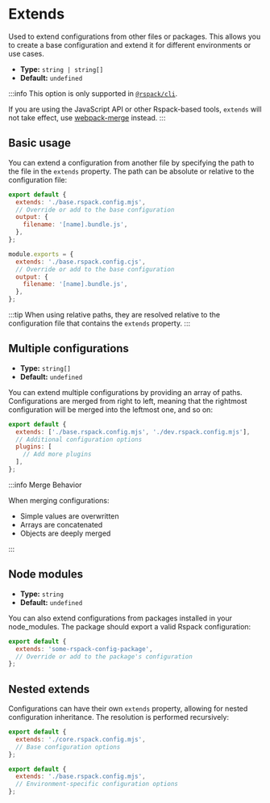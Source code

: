 
<WebpackLicense from="https://webpack.js.org/configuration/configuration-types/#exporting-multiple-configurations" />

# Extends

Used to extend configurations from other files or packages. This allows you to create a base configuration and extend it for different environments or use cases.

- **Type:** `string | string[]`
- **Default:** `undefined`

:::info
This option is only supported in [`@rspack/cli`](/api/cli).

If you are using the JavaScript API or other Rspack-based tools, `extends` will not take effect, use [webpack-merge](/config/#webpack-merge) instead.
:::

## Basic usage

You can extend a configuration from another file by specifying the path to the file in the `extends` property. The path can be absolute or relative to the configuration file:

<Tabs>
  <Tab label="ESM">

```js title="rspack.config.mjs"
export default {
  extends: './base.rspack.config.mjs',
  // Override or add to the base configuration
  output: {
    filename: '[name].bundle.js',
  },
};
```

  </Tab>
  <Tab label="CJS">

```js title="rspack.config.cjs"
module.exports = {
  extends: './base.rspack.config.cjs',
  // Override or add to the base configuration
  output: {
    filename: '[name].bundle.js',
  },
};
```

  </Tab>
</Tabs>

:::tip
When using relative paths, they are resolved relative to the configuration file that contains the `extends` property.
:::

## Multiple configurations

- **Type:** `string[]`
- **Default:** `undefined`

You can extend multiple configurations by providing an array of paths. Configurations are merged from right to left, meaning that the rightmost configuration will be merged into the leftmost one, and so on:

```js title="rspack.config.mjs"
export default {
  extends: ['./base.rspack.config.mjs', './dev.rspack.config.mjs'],
  // Additional configuration options
  plugins: [
    // Add more plugins
  ],
};
```

:::info Merge Behavior

When merging configurations:

- Simple values are overwritten
- Arrays are concatenated
- Objects are deeply merged

:::

## Node modules

- **Type:** `string`
- **Default:** `undefined`

You can also extend configurations from packages installed in your node_modules. The package should export a valid Rspack configuration:

```js title="rspack.config.mjs"
export default {
  extends: 'some-rspack-config-package',
  // Override or add to the package's configuration
};
```

## Nested extends

Configurations can have their own `extends` property, allowing for nested configuration inheritance. The resolution is performed recursively:

```js title="base.rspack.config.mjs"
export default {
  extends: './core.rspack.config.mjs',
  // Base configuration options
};
```

```js title="rspack.config.mjs"
export default {
  extends: './base.rspack.config.mjs',
  // Environment-specific configuration options
};
```

